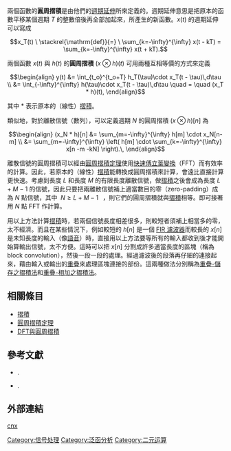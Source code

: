 {{NoteTA
|G1=Signals and Systems
}}
兩個函數的'''圓周摺積'''是由他們的[[週期延伸|週期延伸]]所來定義的。週期延伸意思是把原本的函數平移某個週期 ''T'' 的整數倍後再全部加起來，所產生的新函數。<math>x(t)</math> 的週期延伸可以寫成

:<math>x_T(t) \ \stackrel{\mathrm{def}}{=} \ \sum_{k=-\infty}^{\infty} x(t - kT) = \sum_{k=-\infty}^{\infty} x(t + kT).</math>

兩個函數 <math>x(t)</math> 與 <math>h(t)</math> 的'''圓周摺積''' <math>(x \otimes h)(t)</math> 可用兩種互相等價的方式來定義

:<math>
\begin{align}
y(t) &= \int_{t_o}^{t_o+T} h_T(\tau)\cdot x_T(t - \tau)\,d\tau \\
&= \int_{-\infty}^{\infty} h(\tau)\cdot x_T(t - \tau)\,d\tau
\quad = \quad (x_T * h)(t),
\end{align}
</math>

其中 <math>*</math> 表示原本的（線性）[[卷积|摺積]]。


類似地，對於離散信號（數列），可以定義週期 ''N'' 的圓周摺積 <math>(x \otimes h)[n]</math> 為

:<math>
\begin{align}
(x_N * h)[n] &= \sum_{m=-\infty}^{\infty} h[m] \cdot x_N[n-m] \\
&= \sum_{m=-\infty}^{\infty} \left( h[m] \cdot \sum_{k=-\infty}^{\infty} x[n -m -kN] \right).\,
\end{align}
</math>


離散信號的圓周摺積可以經由[[卷积定理|圓周摺積定理]]使用[[快速傅立葉變換|快速傅立葉變換]]（FFT）而有效率的計算。因此，若原本的（線性）[[卷积|摺積]]能轉換成圓周摺積來計算，會遠比直接計算更快速。考慮到長度 <math>L</math> 和長度 <math>M</math> 的有限長度離散信號，做[[卷积|摺積]]之後會成為長度 <math>L+M-1</math> 的信號，因此只要把兩離散信號補上適當數目的零（zero-padding）成為 ''N'' 點信號，其中  <math>N\ge L+M-1\,</math>  ，則它們的圓周摺積就與[[卷积|摺積]]相等。即可接著用 ''N'' 點 FFT 作計算。

用以上方法計算[[卷积|摺積]]時，若兩個信號長度相差很多，則較短者須補上相當多的零，太不經濟。而且在某些情況下，例如較短的 <math>h[n]</math> 是一個 [[有限脉冲响应|FIR 濾波器]]而較長的 <math>x[n]</math> 是未知長度的輸入（像[[語音|語音]]）時，直接用以上方法要等所有的輸入都收到後才能開始算輸出信號，太不方便。這時可以把 <math>x[n]</math> 分割成許多適當長度的區塊（稱為 block convolution），然後一段一段的處理。經過濾波後的段落再仔細的連接起來，藉由輸入或輸出的<u>重疊</u>來處理區塊連接的部份。這兩種做法分別稱為[[重疊-儲存之摺積法|重疊-儲存之摺積法]]和[[重疊-相加之摺積法|重疊-相加之摺積法]]。

==相關條目==

*[[卷积|摺積]]
*[[卷积定理|圓周摺積定理]]
*[[离散傅里叶变换#DFT与圆周卷积|DFT與圓周摺積]]

== 參考文獻 ==
*{{Cite book
 | author=Rabiner, Lawrence R.; Gold, Bernard
 | authorlink=
 | coauthors=
 | title=Theory and application of digital signal processing
 | date=1975
 | publisher=Prentice-Hall
 | location=Englewood Cliffs, N.J. 
 | isbn=0-13-914101-4
 | pages=pp 63-67
}}.
*{{Cite book 
 | author=Oppenheim, Alan V.; Schafer, Ronald W.; Buck, John A. 
 | authorlink= 
 | coauthors= 
 | title=Discrete-time signal processing 
 | date=1999 
 | publisher=Prentice Hall 
 | location=Upper Saddle River, N.J.  
 | isbn=0-13-754920-2 
 | pages=
}}.

==外部連結==

[http://cnx.org/content/m10786/latest/ cnx] {{Wayback|url=http://cnx.org/content/m10786/latest/ |date=20120622233748 }}

[[Category:信号处理|Category:信号处理]]
[[Category:泛函分析|Category:泛函分析]]
[[Category:二元运算|Category:二元运算]]